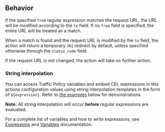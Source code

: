 ## Behavior

If the specified `from` regular expression matches the request URL, the URL will 
be modified according to the `to` field. If no `from` field is specified, the 
entire URL will be treated as a match.

When a match is found and the request URL is modified by the `to` field, the 
action will return a temporary `302` redirect by default, unless specified 
otherwise through the `status_code` field.

If the request URL is not changed, the action will take no further action.

### String interpolation

You can access Traffic Policy variables and embed CEL expressions in this
actions configuration values using string interpolation templates in the form of 
`${expression}`. Refer to [the examples](#examples) below for demonstrations.

**Note:** All string interpolation will occur **before** regular expressions
are evaluated.

For a complete list of variables and how to write expressions, see 
[Expressions](/http/traffic-policy/expressions/variables/) and 
[Variables](/http/traffic-policy/expressions/) documentation.